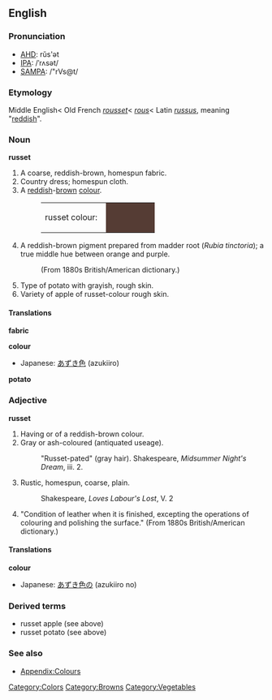 ==English==

===Pronunciation===
*[[w:AHD|AHD]]: rŭs'ət
*[[w:IPA|IPA]]: /ˈrʌsət/
*[[w:SAMPA|SAMPA]]: /"rVs@t/

===Etymology===
Middle English< Old French ''[[rousset]]''< ''[[rous]]''< Latin ''[[russus]]'', meaning "[[red]]dish".

===Noun===
'''russet'''

#A coarse, reddish-brown, homespun fabric.
#Country dress; homespun cloth. 
#A [[red]]dish-[[brown]] [[color|colour]].
#:<table><tr><td>russet colour: &nbsp;</td><td bgcolor="#553C34" width="80">&nbsp; </td></tr></table>
#A reddish-brown pigment prepared from madder root (''Rubia tinctoria''); a true middle hue between orange and purple.
#:(From 1880s British/American dictionary.) 
#Type of potato with grayish, rough skin.
#Variety of apple of russet-colour rough skin.


====Translations====
'''fabric'''
{{top}}
{{mid}}
{{bottom}}

'''colour'''
{{top}}
*Japanese: [[あずき色]] (azukiiro)
{{mid}}
{{bottom}}

'''potato'''
{{top}}
{{mid}}
{{bottom}}

===Adjective===
'''russet'''
# Having or of a reddish-brown colour.
# Gray or ash-coloured (antiquated useage).
#:"Russet-pated" (gray hair).  Shakespeare, ''Midsummer Night's Dream'', iii. 2.
# Rustic, homespun, coarse, plain.
#:Shakespeare, ''Loves Labour's Lost'', V. 2
# "Condition of leather when it is finished, excepting the operations of colouring and polishing the surface." (From 1880s British/American dictionary.)

====Translations====
'''colour'''
{{top}}
*Japanese: [[あずき色]]の (azukiiro no)
{{mid}}
{{bottom}}

===Derived terms===
*russet apple (see above)
*russet potato (see above)

===See also===
*[[Wiktionary_Appendix:Colours|Appendix:Colours]]

[[Category:Colors]]
[[Category:Browns]]
[[Category:Vegetables]]